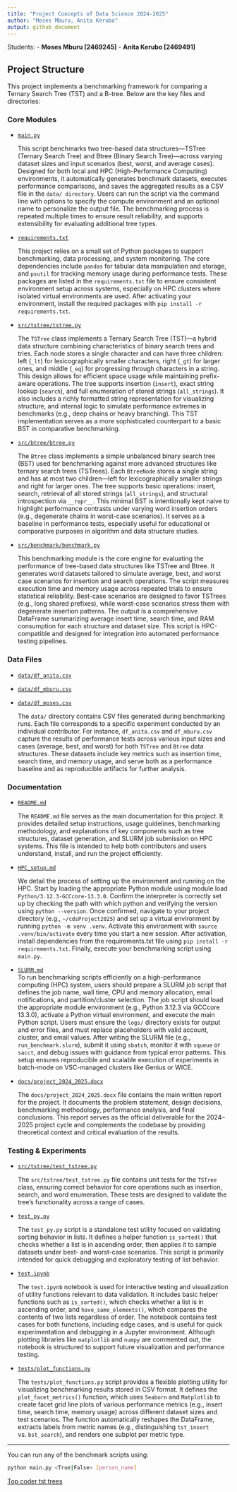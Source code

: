 ```yaml
---
title: "Project Concepts of Data Science 2024-2025"
author: "Moses Mburu, Anita Kerubo"
output: github_document
---
```



Students:
- **Moses Mburu [2469245]** 
- **Anita Kerubo [2469491]** 

## Project Structure

This project implements a benchmarking framework for comparing a Ternary Search Tree (TST) and a B-tree. Below are the key files and directories:

### Core Modules

- [`main.py`](./main.py)  
  
  This script benchmarks two tree-based data structures—TSTree (Ternary Search Tree) and Btree (Binary Search Tree)—across varying dataset sizes and input scenarios (best, worst, and average cases). Designed for both local and HPC (High-Performance Computing) environments, it automatically generates benchmark datasets, executes performance comparisons, and saves the aggregated results as a CSV file in the `data/ directory`. Users can run the script via the command line with options to specify the compute environment and an optional name to personalize the output file. The benchmarking process is repeated multiple times to ensure result reliability, and supports extensibility for evaluating additional tree types.

- [`requirements.txt`](./requirements.txt)  

  This project relies on a small set of Python packages to support benchmarking, data processing, and system monitoring. The core dependencies include `pandas` for tabular data manipulation and storage, and `psutil` for tracking memory usage during performance tests. These packages are listed in the `requirements.txt` file to ensure consistent environment setup across systems, especially on HPC clusters where isolated virtual environments are used. After activating your environment, install the required packages with `pip install -r requirements.txt`.

- [`src/tstree/tstree.py`](./src/tstree/tstree.py)  

  The `TSTree` class implements a Ternary Search Tree (TST)—a hybrid data structure combining characteristics of binary search trees and tries. Each node stores a single character and can have three children: left (`_lt`) for lexicographically smaller characters, right (`_gt`) for larger ones, and middle (`_eq`) for progressing through characters in a string. This design allows for efficient space usage while maintaining prefix-aware operations. The tree supports insertion (`insert`), exact string lookup (`search`), and full enumeration of stored strings (`all_strings`). It also includes a richly formatted string representation for visualizing structure, and internal logic to simulate performance extremes in benchmarks (e.g., deep chains or heavy branching). This TST implementation serves as a more sophisticated counterpart to a basic BST in comparative benchmarking.

- [`src/btree/btree.py`](./src/btree/btree.py)  

  The `Btree` class implements a simple unbalanced binary search tree (BST) used for benchmarking against more advanced structures like ternary search trees (TSTrees). Each `BtreeNode` stores a single string and has at most two children—left for lexicographically smaller strings and right for larger ones. The tree supports basic operations: insert, search, retrieval of all stored strings (`all_strings`), and structural introspection via `__repr__`. This minimal BST is intentionally kept naive to highlight performance contrasts under varying word insertion orders (e.g., degenerate chains in worst-case scenarios). It serves as a baseline in performance tests, especially useful for educational or comparative purposes in algorithm and data structure studies.

- [`src/benchmark/benchmark.py`](./src/benchmark/benchmark.py)  

  This benchmarking module is the core engine for evaluating the performance of tree-based data structures like TSTree and Btree. It generates word datasets tailored to simulate average, best, and worst case scenarios for insertion and search operations. The script measures execution time and memory usage across repeated trials to ensure statistical reliability. Best-case scenarios are designed to favor TSTrees (e.g., long shared prefixes), while worst-case scenarios stress them with degenerate insertion patterns. The output is a comprehensive DataFrame summarizing average insert time, search time, and RAM consumption for each structure and dataset size. This script is HPC-compatible and designed for integration into automated performance testing pipelines.


### Data Files

- [`data/df_anita.csv`](./data/df_anita.csv)  
- [`data/df_mburu.csv`](./data/df_mburu.csv)  
- [`data/df_moses.csv`](./data/df_moses.csv)  

  The `data/` directory contains CSV files generated during benchmarking runs. Each file corresponds to a specific experiment conducted by an individual contributor. For instance, `df_anita.csv` and `df_mburu.csv` capture the results of performance tests across various input sizes and cases (average, best, and worst) for both `TSTree` and `Btree` data structures. These datasets include key metrics such as insertion time, search time, and memory usage, and serve both as a performance baseline and as reproducible artifacts for further analysis.

### Documentation

- [`README.md`](./README.md)  

  The `README.md` file serves as the main documentation for this project. It provides detailed setup instructions, usage guidelines, benchmarking methodology, and explanations of key components such as tree structures, dataset generation, and SLURM job submission on HPC systems. This file is intended to help both contributors and users understand, install, and run the project efficiently.

- [`HPC_setup.md`](./HPC_setup.md)  

  We detail the process of setting up the environment and running on the HPC. Start by loading the appropriate Python module using module load `Python/3.12.3-GCCcore-13.3.0`. Confirm the interpreter is correctly set up by checking the path with which python and verifying the version using `python --version`. Once confirmed, navigate to your project directory (e.g., `~/cdsProject2025`) and set up a virtual environment by running `python -m venv .venv`. Activate this environment with `source .venv/bin/activate` every time you start a new session. After activation, install dependencies from the requirements.txt file using `pip install -r requirements.txt`. Finally, execute your benchmarking script using `main.py`.

- [`SLURM.md`](./SLURM.md)  
  To run benchmarking scripts efficiently on a high-performance computing (HPC) system, users should prepare a SLURM job script that defines the job name, wall time, CPU and memory allocation, email notifications, and partition/cluster selection. The job script should load the appropriate module environment (e.g., Python 3.12.3 via GCCcore 13.3.0), activate a Python virtual environment, and execute the main Python script. Users must ensure the `logs/` directory exists for output and error files, and must replace placeholders with valid account, cluster, and email values. After writing the SLURM file (e.g., `run_benchmark.slurm`), submit it using `sbatch`, monitor it with `squeue` or `sacct`, and debug issues with guidance from typical error patterns. This setup ensures reproducible and scalable execution of experiments in batch-mode on VSC-managed clusters like Genius or WICE.

- [`docs/project_2024_2025.docx`](./docs/project_2024_2025.docx) 

  The `docs/project_2024_2025.docx` file contains the main written report for the project. It documents the problem statement, design decisions, benchmarking methodology, performance analysis, and final conclusions. This report serves as the official deliverable for the 2024–2025 project cycle and complements the codebase by providing theoretical context and critical evaluation of the results.

### Testing & Experiments

- [`src/tstree/test_tstree.py`](./src/tstree/test_tstree.py)  

  The `src/tstree/test_tstree.py` file contains unit tests for the `TSTree` class, ensuring correct behavior for core operations such as insertion, search, and word enumeration. These tests are designed to validate the tree’s functionality across a range of cases.

- [`test_py.py`](./test_py.py)  

  The `test_py.py` script is a standalone test utility focused on validating sorting behavior in lists. It defines a helper function `is_sorted()` that checks whether a list is in ascending order, then applies it to sample datasets under best- and worst-case scenarios. This script is primarily intended for quick debugging and exploratory testing of list behavior.

- [`test.ipynb`](./test.ipynb)  

  The `test.ipynb` notebook is used for interactive testing and visualization of utility functions relevant to data validation. It includes basic helper functions such as `is_sorted()`, which checks whether a list is in ascending order, and `have_same_elements()`, which compares the contents of two lists regardless of order. The notebook contains test cases for both functions, including edge cases, and is useful for quick experimentation and debugging in a Jupyter environment. Although plotting libraries like `matplotlib` and `numpy` are commented out, the notebook is structured to support future visualization and performance testing.

- [`tests/plot_functions.py`](./tests/plot_functions.py) 

  The `tests/plot_functions.py` script provides a flexible plotting utility for visualizing benchmarking results stored in CSV format. It defines the `plot_facet_metrics()` function, which uses `Seaborn` and `Matplotlib` to create facet grid line plots of various performance metrics (e.g., insert time, search time, memory usage) across different dataset sizes and test scenarios. The function automatically reshapes the DataFrame, extracts labels from metric names (e.g., distinguishing `tst_insert` vs. `bst_search`), and renders one subplot per metric type. 

---

You can run any of the benchmark scripts using:

```bash
python main.py <True|False> [person_name]
````


[Top coder tst trees](https://www.topcoder.com/thrive/articles/ternary-search-trees#:~:text=Ternary%20search%20trees%20are%20a,consumes%20a%20lot%20of%20memory)
